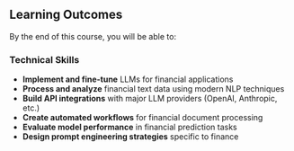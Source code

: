 ## Learning Outcomes

By the end of this course, you will be able to:

### Technical Skills
- **Implement and fine-tune** LLMs for financial applications
- **Process and analyze** financial text data using modern NLP techniques
- **Build API integrations** with major LLM providers (OpenAI, Anthropic, etc.)
- **Create automated workflows** for financial document processing
- **Evaluate model performance** in financial prediction tasks
- **Design prompt engineering strategies** specific to finance
